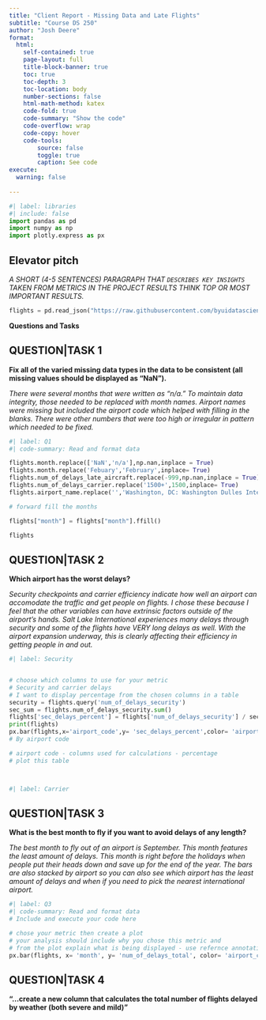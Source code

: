 ```yaml
---
title: "Client Report - Missing Data and Late Flights"
subtitle: "Course DS 250"
author: "Josh Deere"
format:
  html:
    self-contained: true
    page-layout: full
    title-block-banner: true
    toc: true
    toc-depth: 3
    toc-location: body
    number-sections: false
    html-math-method: katex
    code-fold: true
    code-summary: "Show the code"
    code-overflow: wrap
    code-copy: hover
    code-tools:
        source: false
        toggle: true
        caption: See code
execute: 
  warning: false
    
---
```


```python
#| label: libraries
#| include: false
import pandas as pd
import numpy as np
import plotly.express as px
```


## Elevator pitch

_A SHORT (4-5 SENTENCES) PARAGRAPH THAT `DESCRIBES KEY INSIGHTS` TAKEN FROM METRICS IN THE PROJECT RESULTS THINK TOP OR MOST IMPORTANT RESULTS._

```python
flights = pd.read_json("https://raw.githubusercontent.com/byuidatascience/data4missing/master/data-raw/flights_missing/flights_missing.json")
```

__Questions and Tasks__

## QUESTION|TASK 1

__Fix all of the varied missing data types in the data to be consistent (all missing values should be displayed as “NaN”).__

_There were several months that were written as "n/a." To maintain data integrity, those needed to be replaced with month names. Airport names were missing but included the airport code which helped with filling in the blanks. There were other numbers that were too high or irregular in pattern which needed to be fixed._

```python
#| label: Q1
#| code-summary: Read and format data

flights.month.replace(['NaN','n/a'],np.nan,inplace = True)
flights.month.replace('Febuary','February',inplace= True)
flights.num_of_delays_late_aircraft.replace(-999,np.nan,inplace = True)
flights.num_of_delays_carrier.replace('1500+',1500,inplace= True)
flights.airport_name.replace('','Washington, DC: Washington Dulles International',inplace= True)

# forward fill the months 

flights["month"] = flights["month"].ffill()

flights
```

## QUESTION|TASK 2

__Which airport has the worst delays?__

_Security checkpoints and carrier efficiency indicate how well an airport can accomodate the traffic and get people on flights. I chose these because I feel that the other variables can have extrinsic factors outside of the airport's hands. Salt Lake International experiences many delays through security and some of the flights have VERY long delays as well. With the airport expansion underway, this is clearly affecting their efficiency in getting people in and out._

```python
#| label: Security


# choose which columns to use for your metric 
# Security and carrier delays
# I want to display percentage from the chosen columns in a table 
security = flights.query('num_of_delays_security')
sec_sum = flights.num_of_delays_security.sum()
flights['sec_delays_percent'] = flights['num_of_delays_security'] / sec_sum
print(flights)
px.bar(flights,x='airport_code',y= 'sec_delays_percent',color= 'airport_code')
# By airport code

# airport code - columns used for calculations - percentage
# plot this table 




```


```python
#| label: Carrier 

```





## QUESTION|TASK 3

__What is the best month to fly if you want to avoid delays of any length?__

_The best month to fly out of an airport is September. This month features the least amount of delays. This month is right before the holidays when people put their heads down and save up for the end of the year. The bars are also stacked by airport so you can also see which airport has the least amount of delays and when if you need to pick the nearest international airport._

```python
#| label: Q3
#| code-summary: Read and format data
# Include and execute your code here

# chose your metric then create a plot 
# your analysis should include why you chose this metric and 
# from the plot explain what is being displayed - use refernce annotation
px.bar(flights, x= 'month', y= 'num_of_delays_total', color= 'airport_code', title= "Hopefully Your Plane Doesn't FALL Out of The Sky")


```

## QUESTION|TASK 4

__"...create a new column that calculates the total number of flights delayed by weather (both severe and mild)"__

